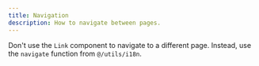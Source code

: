 ```yaml
---
title: Navigation
description: How to navigate between pages.
---
```


Don't use the `Link` component to navigate to a different page. Instead, use the `navigate` function from `@/utils/i18n`.
